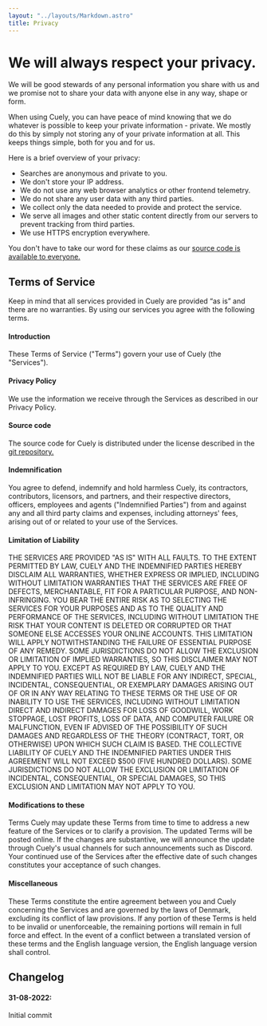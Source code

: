 ```yaml
---
layout: "../layouts/Markdown.astro"
title: Privacy
---
```


# We will always respect your privacy.

We will be good stewards of any personal information you share with us and we promise not to share your data with anyone else in any way, shape or form.

When using Cuely, you can have peace of mind knowing that we do whatever is possible to keep your private information - private. We mostly do this by simply not storing any of your private information at all. This keeps things simple, both for you and for us.

Here is a brief overview of your privacy:

- Searches are anonymous and private to you.
- We don't store your IP address.
- We do not use any web browser analytics or other frontend telemetry.
- We do not share any user data with any third parties.
- We collect only the data needed to provide and protect the service.
- We serve all images and other static content directly from our servers to prevent tracking from third parties.
- We use HTTPS encryption everywhere.

You don't have to take our word for these claims as our [source code is available to everyone.](https://github.com/cuely/cuely)

## Terms of Service

Keep in mind that all services provided in Cuely are provided “as is” and there are no warranties. By using our services you agree with the following terms.

#### Introduction

These Terms of Service ("Terms") govern your use of Cuely (the "Services").

#### Privacy Policy

We use the information we receive through the Services as described in our Privacy Policy.

#### Source code

The source code for Cuely is distributed under the license described in the [git repository.](https://github.com/Cuely/Cuely/blob/main/LICENSE.md)

#### Indemnification

You agree to defend, indemnify and hold harmless Cuely, its contractors, contributors, licensors, and partners, and their respective directors, officers, employees and agents ("Indemnified Parties") from and against any and all third party claims and expenses, including attorneys' fees, arising out of or related to your use of the Services.

#### Limitation of Liability

THE SERVICES ARE PROVIDED "AS IS" WITH ALL FAULTS. TO THE EXTENT PERMITTED BY LAW, CUELY AND THE INDEMNIFIED PARTIES HEREBY DISCLAIM ALL WARRANTIES, WHETHER EXPRESS OR IMPLIED, INCLUDING WITHOUT LIMITATION WARRANTIES THAT THE SERVICES ARE FREE OF DEFECTS, MERCHANTABLE, FIT FOR A PARTICULAR PURPOSE, AND NON-INFRINGING. YOU BEAR THE ENTIRE RISK AS TO SELECTING THE SERVICES FOR YOUR PURPOSES AND AS TO THE QUALITY AND PERFORMANCE OF THE SERVICES, INCLUDING WITHOUT LIMITATION THE RISK THAT YOUR CONTENT IS DELETED OR CORRUPTED OR THAT SOMEONE ELSE ACCESSES YOUR ONLINE ACCOUNTS. THIS LIMITATION WILL APPLY NOTWITHSTANDING THE FAILURE OF ESSENTIAL PURPOSE OF ANY REMEDY. SOME JURISDICTIONS DO NOT ALLOW THE EXCLUSION OR LIMITATION OF IMPLIED WARRANTIES, SO THIS DISCLAIMER MAY NOT APPLY TO YOU. EXCEPT AS REQUIRED BY LAW, CUELY AND THE INDEMNIFIED PARTIES WILL NOT BE LIABLE FOR ANY INDIRECT, SPECIAL, INCIDENTAL, CONSEQUENTIAL, OR EXEMPLARY DAMAGES ARISING OUT OF OR IN ANY WAY RELATING TO THESE TERMS OR THE USE OF OR INABILITY TO USE THE SERVICES, INCLUDING WITHOUT LIMITATION DIRECT AND INDIRECT DAMAGES FOR LOSS OF GOODWILL, WORK STOPPAGE, LOST PROFITS, LOSS OF DATA, AND COMPUTER FAILURE OR MALFUNCTION, EVEN IF ADVISED OF THE POSSIBILITY OF SUCH DAMAGES AND REGARDLESS OF THE THEORY (CONTRACT, TORT, OR OTHERWISE) UPON WHICH SUCH CLAIM IS BASED. THE COLLECTIVE LIABILITY OF CUELY AND THE INDEMNIFIED PARTIES UNDER THIS AGREEMENT WILL NOT EXCEED $500 (FIVE HUNDRED DOLLARS). SOME JURISDICTIONS DO NOT ALLOW THE EXCLUSION OR LIMITATION OF INCIDENTAL, CONSEQUENTIAL, OR SPECIAL DAMAGES, SO THIS EXCLUSION AND LIMITATION MAY NOT APPLY TO YOU.

#### Modifications to these

Terms Cuely may update these Terms from time to time to address a new feature of the Services or to clarify a provision. The updated Terms will be posted online. If the changes are substantive, we will announce the update through Cuely's usual channels for such announcements such as Discord. Your continued use of the Services after the effective date of such changes constitutes your acceptance of such changes.

#### Miscellaneous

These Terms constitute the entire agreement between you and Cuely concerning the Services and are governed by the laws of Denmark, excluding its conflict of law provisions. If any portion of these Terms is held to be invalid or unenforceable, the remaining portions will remain in full force and effect. In the event of a conflict between a translated version of these terms and the English language version, the English language version shall control.

## Changelog

#### 31-08-2022:

Initial commit
